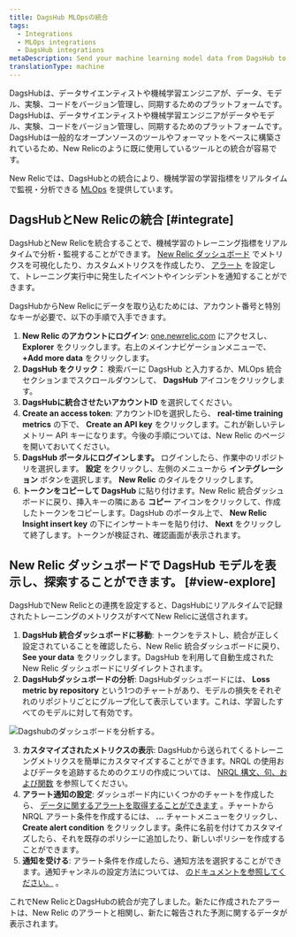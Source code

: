 ```yaml
---
title: DagsHub MLOpsの統合
tags:
  - Integrations
  - MLOps integrations
  - DagsHub integrations
metaDescription: Send your machine learning model data from DagsHub to New Relic to understand your model's performance.
translationType: machine
---
```



DagsHubは、データサイエンティストや機械学習エンジニアが、データ、モデル、実験、コードをバージョン管理し、同期するためのプラットフォームです。DagsHubは、データサイエンティストや機械学習エンジニアがデータやモデル、実験、コードをバージョン管理し、同期するためのプラットフォームです。DagsHubは一般的なオープンソースのツールやフォーマットをベースに構築されているため、New Relicのように既に使用しているツールとの統合が容易です。

New Relicでは、DagsHubとの統合により、機械学習の学習指標をリアルタイムで監視・分析できる [MLOps](/docs/alerts-applied-intelligence/mlops/get-started/intro-mlops/) を提供しています。

## DagsHubとNew Relicの統合 [#integrate]

DagsHubとNew Relicを統合することで、機械学習のトレーニング指標をリアルタイムで分析・監視することができます。 [New Relic ダッシュボード](/docs/query-your-data/explore-query-data/dashboards/introduction-dashboards/) でメトリクスを可視化したり、カスタムメトリクスを作成したり、 [アラート](/docs/alerts-applied-intelligence/new-relic-alerts/learn-alerts/introduction-alerts/) を設定して、トレーニング実行中に発生したイベントやインシデントを通知することができます。

DagsHubからNew Relicにデータを取り込むためには、アカウント番号と特別なキーが必要で、以下の手順で入手できます。

1. **New Relic のアカウントにログイン**: [one.newrelic.com](https://one.newrelic.com) にアクセスし、 **Explorer** をクリックします。右上のメインナビゲーションメニューで、 **+Add more data** をクリックします。
2. **DagsHub をクリック：** 検索バーに DagsHub と入力するか、MLOps 統合セクションまでスクロールダウンして、 **DagsHub** アイコンをクリックします。
3. **DagsHubに統合させたいアカウントID** を選択してください。
4. **Create an access token**: アカウントIDを選択したら、 **real-time training metrics** の下で、 **Create an API key** をクリックします。これが新しいテレメトリー API キーになります。今後の手順については、New Relic のページを開いておいてください。
5. **DagsHub ポータルにログインします。** ログインしたら、作業中のリポジトリを選択します。 **設定** をクリックし、左側のメニューから **インテグレーション** ボタンを選択します。 **New Relic** のタイルをクリックします。
6. **トークンをコピーして DagsHub** に貼り付けます。New Relic 統合ダッシュボードに戻り、挿入キーの隣にある **コピー** アイコンをクリックして、作成したトークンをコピーします。DagsHub のポータル上で、 **New Relic Insight insert key** の下にインサートキーを貼り付け、 **Next** をクリックして終了します。トークンが検証され、確認画面が表示されます。

## New Relic ダッシュボードで DagsHub モデルを表示し、探索することができます。 [#view-explore]

DagsHubでNew Relicとの連携を設定すると、DagsHubにリアルタイムで記録されたトレーニングのメトリクスがすべてNew Relicに送信されます。

1. **DagsHub 統合ダッシュボードに移動**: トークンをテストし、統合が正しく設定されていることを確認したら、New Relic 統合ダッシュボードに戻り、 **See your data** をクリックします。DagsHub を利用して自動生成された New Relic ダッシュボードにリダイレクトされます。
2. **DagsHubダッシュボードの分析**: DagsHubダッシュボードには、 **Loss metric by repository** という1つのチャートがあり、モデルの損失をそれぞれのリポジトリごとにグループ化して表示しています。これは、学習したすべてのモデルに対して有効です。

<img
  title="Dagshubのダッシュボードを分析する"
  alt="Dagshubのダッシュボードを分析する。"
  src={dagshub1}
/>

3. **カスタマイズされたメトリクスの表示**: DagsHubから送られてくるトレーニングメトリクスを簡単にカスタマイズすることができます。NRQL の使用およびデータを追跡するためのクエリの作成については、 [NRQL 構文、句、および関数](/docs/query-your-data/nrql-new-relic-query-language/get-started/nrql-syntax-clauses-functions/) を参照してください。
4. **アラート通知の設定**: ダッシュボード内にいくつかのチャートを作成したら、 [データに関するアラートを取得することができます](/docs/alerts-applied-intelligence/new-relic-alerts/alert-policies/create-edit-or-find-alert-policy/) 。チャートから NRQL アラート条件を作成するには、 **...** チャートメニューをクリックし、 **Create alert condition** をクリックします。条件に名前を付けてカスタマイズしたら、それを既存のポリシーに追加したり、新しいポリシーを作成することができます。
5. **通知を受ける**: アラート条件を作成したら、通知方法を選択することができます。通知チャンネルの設定方法については、 [のドキュメントを参照してください。](/docs/alerts-applied-intelligence/new-relic-alerts/alert-notifications/notification-channels-control-where-send-alerts/) 。

これでNew RelicとDagsHubの統合が完了しました。新たに作成されたアラートは、New Relic のアラートと相関し、新たに報告された予測に関するデータが表示されます。
